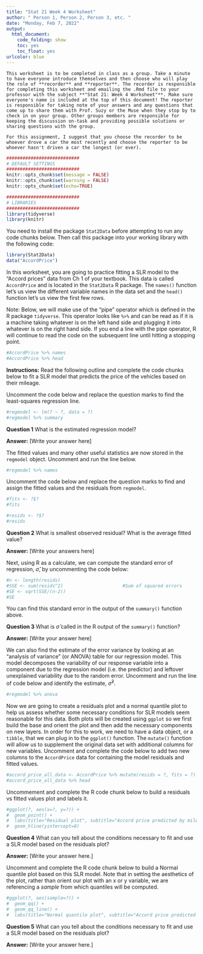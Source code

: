 ```yaml
---
title: "Stat 21 Week 4 Worksheet"
author: " Person 1, Person 2, Person 3, etc. "
date: "Monday, Feb 7, 2022"
output:
  html_document:
    code_folding: show
    toc: yes
    toc_float: yes
urlcolor: blue
---
```


```asis
This worksheet is to be completed in class as a group. Take a minute to have everyone introduce themselves and then choose who will play the role of **recorder** and **reporter**. The recorder is responsible for completing this worksheet and emailing the .Rmd file to your professor with the subject **"Stat 21: Week 4 Worksheet"**. Make sure everyone's name is included at the top of this document! The reporter is responsible for taking note of your answers and any questions that come up to share them with Prof. Suzy or the Muse when they stop by to check in on your group. Other groups members are responsible for keeping the discussion on-task and providing possible solutions or sharing questions with the group. 

For this assignment, I suggest that you choose the recorder to be whoever drove a car the most recently and choose the reporter to be whoever hasn't driven a car the longest (or ever). 
```


```r
###########################
# DEFAULT SETTINGS
###########################
knitr::opts_chunk$set(message = FALSE) 
knitr::opts_chunk$set(warning = FALSE)  
knitr::opts_chunk$set(echo=TRUE)       

###########################
# LIBRARIES
###########################
library(tidyverse)
library(knitr)
```



You need to install the package `Stat2Data` before attempting to run any code chunks below. Then call this package into your working library with the following code: 
```r
library(Stat2Data)
data("AccordPrice")
```

In this worksheet, you are going to practice fitting a SLR model to the "Accord prices" data from Ch 1 of your textbook. This data is called `AccordPrice` and is located in the `Stat2Data` R package. The `names()` function let's us view the different variable names in the data set and the `head()` function let's us view the first few rows. 

Note: Below, we will make use of the "pipe" operator which is defined in the R package `tidyverse`. This operator looks like `%>%` and can be read as if it is a machine taking whatever is on the left hand side and plugging it into whatever is on the right hand side. If you end a line with the pipe operator, R will continue to read the code on the subsequent line until hitting a stopping point. 

```r
#AccordPrice %>% names 
#AccordPrice %>% head
```


**Instructions:** Read the following outline and complete the code chunks below to fit a SLR model that predicts the price of the vehicles based on their mileage.   


Uncomment the code below and replace the question marks to find the least-squares regression line.
```r
#regmodel <- lm(? ~ ?, data = ?)
#regmodel %>% summary
```

**Question 1** What is the estimated regression model? 

**Answer:** [Write your answer here]


The fitted values and many other useful statistics are now stored in the `regmodel` object. Uncomment and run the line below. 
```r
#regmodel %>% names 
```


Uncomment the code below and replace the question marks to find and assign the fitted values and the residuals from `regmodel`. 
```r
#fits <- ?$?
#fits

#resids <- ?$? 
#resids
```

**Question 2** What is smallest observed residual? What is the average fitted value?  

**Answer:** [Write your answers here]


Next, using R as a calculate, we can compute the standard error of regression, $\hat{\sigma}$, by uncommenting the code below:
```r
#n <- length(resids)
#SSE <- sum(resids^2)                      #Sum of squared errors
#SE <- sqrt(SSE/(n-2))
#SE
```

You can find this standard error in the output of the `summary()` function above. 

**Question 3** What is $\hat{\sigma}$ called in the R output of the `summary()` function? 

**Answer:**  [Write your answer here]

We can also find the estimate of the error variance by looking at an "analysis of variance" (or ANOVA) table for our regression model. This model decomposes the variability of our response variable into a component due to the regression model (i.e. the predictor) and leftover unexplained variability due to the random error. Uncomment and run the line of code below and identify the estimate, $\hat{\sigma}^2$. 

```r
#regmodel %>% anova
```


Now we are going to create a residuals plot and a normal quantile plot to help us assess whether some necessary conditions for SLR models seem reasonable for this data. Both plots will be created using `ggplot` so we first build the base and orient the plot and then add the necessary components on new layers. In order for this to work, we need to have a data object, or a `tibble`, that we can plug in to the `ggplot()` function. The `mutate()` function will allow us to supplement the original data set with additional columns for new variables. Uncomment and complete the code below to add two new columns to the `AccordPrice` data for containing the model residuals and fitted values. 
```r
#accord_price_all_data <- AccordPrice %>% mutate(resids = ?, fits = ?)
#accord_price_all_data %>% head  
```


Uncommement and complete the R code chunk below to build a residuals vs fitted values plot and labels it. 
```r
#ggplot(?, aes(x=?, y=?)) + 
#  geom_point() + 
#  labs(title="Residual plot", subtitle="Accord price predicted by mileage", x="Fitted values", y="Residuals") + 
#  geom_hline(yintercept=0)
```

**Question 4** What can you tell about the conditions necessary to fit and use a SLR model based on the residuals plot? 

**Answer:** [Write your answer here.]


Uncomment and complete the R code chunk below to build a Normal quantile plot based on this SLR model. Note that in setting the aesthetics of the plot, rather than orient our plot with an x or y variable, we are referencing a *sample* from which quantiles will be computed.  
```r
#ggplot(?, aes(sample=?)) + 
#  geom_qq() +
#  geom_qq_line() + 
#  labs(title="Normal quantile plot", subtitle="Accord price predicted by mileage", x="Normal quantiles", y="Ordered residuals") 
```

**Question 5** What can you tell about the conditions necessary to fit and use a SLR model based on the residuals plot? 

**Answer:** [Write your answer here.]
